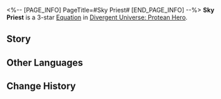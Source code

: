 <%-- [PAGE_INFO]
PageTitle=#Sky Priest#
[END_PAGE_INFO] --%>
{{Equation Infobox
|period   = Protean Hero
|rarity   = 3
|path1    = Destruction*6
|path2    = Erudition*4
|effect   = After ally targets are attacked, gain {{Color|h|2}} "Lightning Sacrifice(s)." After they unleash a Counter, gain {{Color|h|1}} "Lightning Sacrifice(s)." When they have {{Color|h|6}} "Lightning Sacrifice(s)," "Lightning Sacrifice" is cleared to increase Ultimate DMG dealt by {{Color|h|180%}} for {{Color|h|2}} turn(s) and deals {{Color|h|200%}} "{{Trait|Blazar}}" DMG to all enemy targets. This damage is considered as Ultimate DMG.
|mentions = Aquila; Nikador
}}
'''Sky Priest''' is a 3-star [[Divergent Universe: Protean Hero/Equatoins|Equation]] in [[Divergent Universe: Protean Hero]].

==Story==
{{Description|I am still searching for their traces. The traces of the subjects of gods, who, blessed by the Eye of Twilight,<br />Once dwelt high in the sky.<br />Mythical winged beasts wielding swords forged with wisdom surpassing that of mortals<br />And from thunder.<br />Warriors born of Aquila's blessings,<br />Who dedicated their all to the Titans in the divine war.<br />Their valor matched only by the Kremnoans blessed by Nikador.<br />But why have they vanished like the silent black tide?<br />Did the incarnation of the day thunder not once pierce the sky?<br />Without her heroic feats, who would dare raise the banner to slay gods?<br />Or were they, too, cursed by the Titans, just as we are,<br />Punished for daring to draw swords against the gods?}}
<!--
==Gameplay Notes==
* 
-->
==Other Languages==
{{Other Languages
|en   = Sky Priest
|zhs  = 天空祭司
|zht  = 天空祭司
|ja   = {{Rubi|天空|てんくう}}の{{Rubi|司祭|しさい}}
|ko   = 하늘 사제
|es   = Sacerdote de los cielos
|fr   = Prêtre du Ciel
|ru   = Жрец небес
|th   = นักบวชท้องนภา
|vi   = Tư Tế Bầu Trời
|de   = Himmelspriester
|id   = Sky Priest
|pt   = Sacerdote Celestial
}}

==Change History==
{{Change History|3.1}}